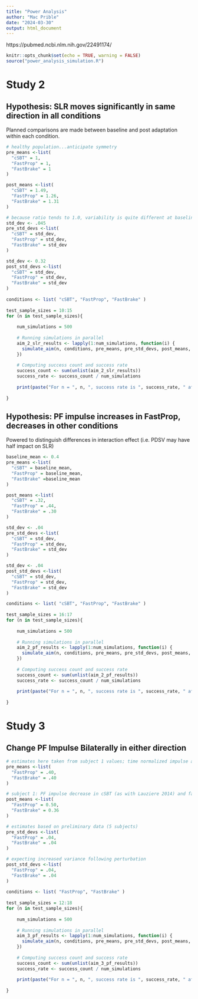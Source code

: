 ```yaml
---
title: "Power Analysis"
author: "Mac Prible"
date: "2024-03-30"
output: html_document
---
```



https://pubmed.ncbi.nlm.nih.gov/22491174/

```r
knitr::opts_chunk$set(echo = TRUE, warning = FALSE)
source("power_analysis_simulation.R")
```

# Study 2
## Hypothesis: SLR moves significantly in same direction in all conditions

Planned comparisons are made between baseline and post adaptation within each condition. 
```r

# healthy population...anticipate symmetry
pre_means <-list(
  "cSBT" = 1,
  "FastProp" = 1,
  "FastBrake" = 1
)

post_means <-list(
  "cSBT" = 1.49,
  "FastProp" = 1.26, 
  "FastBrake" = 1.31 
)

# because ratio tends to 1.0, variability is quite different at baseline and post adaptation
std_dev <- .045
pre_std_devs <-list(
  "cSBT" = std_dev,
  "FastProp" = std_dev,
  "FastBrake" = std_dev
)

std_dev <- 0.32
post_std_devs <-list(
  "cSBT" = std_dev,
  "FastProp" = std_dev,
  "FastBrake" = std_dev
)
    
conditions <- list( "cSBT", "FastProp", "FastBrake" )
    
test_sample_sizes = 10:15
for (n in test_sample_sizes){
  
    num_simulations = 500
    
    # Running simulations in parallel
    aim_2_slr_results <- lapply(1:num_simulations, function(i) {
      simulate_aim(n, conditions, pre_means, pre_std_devs, post_means, post_std_devs, correlation = 0.0, FastPropOnly = FALSE)
    })
    
    # Computing success count and success rate
    success_count <- sum(unlist(aim_2_slr_results))
    success_rate <- success_count / num_simulations
    
    print(paste("For n = ", n, ", success rate is ", success_rate, " after ", num_simulations, " simulations."))
  
}

```


## Hypothesis: PF impulse increases in FastProp, decreases in other conditions

Powered to distinguish differences in interaction effect (i.e. PDSV may have half impact on SLR)
```r

baseline_mean <- 0.4
pre_means <-list(
  "cSBT" = baseline_mean,
  "FastProp" = baseline_mean,
  "FastBrake" =baseline_mean
)

post_means <-list(
  "cSBT" = .32,
  "FastProp" = .44, 
  "FastBrake" = .30
)

std_dev <- .04
pre_std_devs <-list(
  "cSBT" = std_dev,
  "FastProp" = std_dev,
  "FastBrake" = std_dev
)

std_dev <- .04
post_std_devs <-list(
  "cSBT" = std_dev,
  "FastProp" = std_dev,
  "FastBrake" = std_dev
)

conditions <- list( "cSBT", "FastProp", "FastBrake" )
       
test_sample_sizes = 16:17
for (n in test_sample_sizes){
  
    num_simulations = 500
    
    # Running simulations in parallel
    aim_2_pf_results <- lapply(1:num_simulations, function(i) {
      simulate_aim(n, conditions, pre_means, pre_std_devs, post_means, post_std_devs, correlation=0.0, FastPropOnly = FALSE)
    })
    
    # Computing success count and success rate
    success_count <- sum(unlist(aim_2_pf_results))
    success_rate <- success_count / num_simulations
    
    print(paste("For n = ", n, ", success rate is ", success_rate, " after ", num_simulations, " simulations."))
  
}

```


# Study 3

## Change PF Impulse Bilaterally in either direction


```r

# estimates here taken from subject 1 values; time normalized impulse across stance
pre_means <-list(
  "FastProp" = .40,
  "FastBrake" = .40
)

# subject 1: PF impulse decrease in cSBT (as with Lauziere 2014) and fastBrake, increased with FastProp
post_means <-list(
  "FastProp" = 0.50,
  "FastBrake" = 0.36
)

# estimates based on preliminary data (5 subjects)
pre_std_devs <-list(
  "FastProp" = .04,
  "FastBrake" = .04
)

# expecting increased variance following perturbation
post_std_devs <-list(
  "FastProp" = .04,
  "FastBrake" = .04
)
    
conditions <- list( "FastProp", "FastBrake" )
    
test_sample_sizes = 12:18
for (n in test_sample_sizes){
  
    num_simulations = 500
    
    # Running simulations in parallel
    aim_3_pf_results <- lapply(1:num_simulations, function(i) {
      simulate_aim(n, conditions, pre_means, pre_std_devs, post_means, post_std_devs, correlation = 0.0, FastPropOnly = FALSE)
    })
    
    # Computing success count and success rate
    success_count <- sum(unlist(aim_3_pf_results))
    success_rate <- success_count / num_simulations
    
    print(paste("For n = ", n, ", success rate is ", success_rate, " after ", num_simulations, " simulations."))
  
}

```